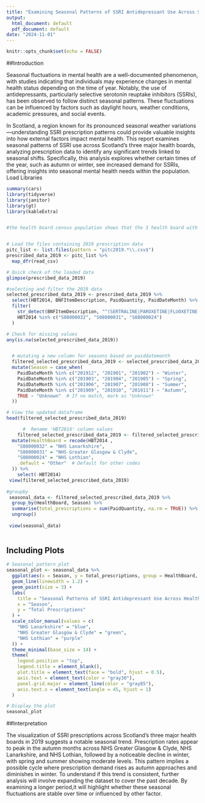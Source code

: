 ```yaml
---
title: "Examining Seasonal Patterns of SSRI Antidepressant Use Across Scotland’s 3 Major Health Boards"
output:
  html_document: default
  pdf_document: default
date: "2024-11-01"
---
```


```r
knitr::opts_chunk$set(echo = FALSE)
```
##Introduction 

Seasonal fluctuations in mental health are a well-documented phenomenon, with studies indicating that individuals may experience changes in mental health status depending on the time of year. Notably, the use of antidepressants, particularly selective serotonin reuptake inhibitors (SSRIs), has been observed to follow distinct seasonal patterns. These fluctuations can be influenced by factors such as daylight hours, weather conditions, academic pressures, and social events.

In Scotland, a region known for its pronounced seasonal weather variations—understanding SSRI prescription patterns could provide valuable insights into how external factors impact mental health. This report examines seasonal patterns of SSRI use across Scotland's three major health boards, analyzing prescription data to identify any significant trends linked to seasonal shifts. Specifically, this analysis explores whether certain times of the year, such as autumn or winter, see increased demand for SSRIs, offering insights into seasonal mental health needs within the population.
Load Libraries 
```r
summary(cars)
library(tidyverse) 
library(janitor) 
library(gt)
library(kableExtra)


#the health board census population shows that the 3 health board with the most population includes NHS LOTHIAN, NHS GREATER GLASOW & NHS LANARKSHIRE 


# Load the files containing 2019 prescription data
pitc_list <- list.files(pattern = "pitc2019.*\\.csv$")
prescribed_data_2019 <- pitc_list %>%
  map_dfr(read_csv)

# Quick check of the loaded data
glimpse(prescribed_data_2019)

#selecting and filter the 2019 data 
selected_prescribed_data_2019 <- prescribed_data_2019 %>%
  select(HBT2014, BNFItemDescription, PaidQuantity, PaidDateMonth) %>%
  filter(
    str_detect(BNFItemDescription, "^(SERTRALINE|PAROXETINE|FLUOXETINE|CITALOPRAM|ESCITALOPRAM)") &
    HBT2014 %in% c("S08000032", "S08000031", "S08000024")
  )

# Check for missing values
any(is.na(selected_prescribed_data_2019))


  # mutating a new column for seasons based on paiddatemonth 
  filtered_selected_prescribed_data_2019 <- selected_prescribed_data_2019 %>%
  mutate(Season = case_when(
    PaidDateMonth %in% c("201912", "201901", "201902") ~ "Winter",
    PaidDateMonth %in% c("201903", "201904", "201905") ~ "Spring",
    PaidDateMonth %in% c("201906", "201907", "201908") ~ "Summer",
    PaidDateMonth %in% c("201909", "201910", "201911") ~ "Autumn",
    TRUE ~ "Unknown"  # If no match, mark as "Unknown"
  ))

# View the updated dataframe
head(filtered_selected_prescribed_data_2019)

      #  Rename 'HBT2014' column values
    filtered_selected_prescribed_data_2019 <- filtered_selected_prescribed_data_2019 %>%
  mutate(HealthBoard = recode(HBT2014 ,
    "S08000032" = "NHS Lanarkshire",
    "S08000031" = "NHS Greater Glasgow & Clyde",
    "S08000024" = "NHS Lothian",
    .default = "Other"  # Default for other codes
  )) %>% 
    select(-HBT2014)
 view(filtered_selected_prescribed_data_2019)
   
#groupby 
 seasonal_data <- filtered_selected_prescribed_data_2019 %>%
  group_by(HealthBoard, Season) %>%
  summarise(total_prescriptions = sum(PaidQuantity, na.rm = TRUE)) %>%
  ungroup()
 
 view(seasonal_data)
 

```

## Including Plots

```r

# Seasonal pattern plot
seasonal_plot <- seasonal_data %>%
  ggplot(aes(x = Season, y = total_prescriptions, group = HealthBoard, color = HealthBoard)) +
  geom_line(linewidth = 1.2) +         
  geom_point(size = 3) +               
  labs(
    title = "Seasonal Patterns of SSRI Antidepressant Use Across Health Boards",
    x = "Season",
    y = "Total Prescriptions"
  ) +
  scale_color_manual(values = c(
    "NHS Lanarkshire" = "blue", 
    "NHS Greater Glasgow & Clyde" = "green", 
    "NHS Lothian" = "purple"
  )) +  
  theme_minimal(base_size = 14) +      
  theme(
    legend.position = "top",
    legend.title = element_blank(),
    plot.title = element_text(face = "bold", hjust = 0.5),
    axis.text = element_text(color = "gray30"),
    panel.grid.major = element_line(color = "gray85"),
    axis.text.x = element_text(angle = 45, hjust = 1)
  )

# Display the plot
seasonal_plot

```
##Interpretation 

The visualization of SSRI prescriptions across Scotland's three major health boards in 2019 suggests a notable seasonal trend. Prescription rates appear to peak in the autumn months across NHS Greater Glasgow & Clyde, NHS Lanarkshire, and NHS Lothian, followed by a noticeable decline in winter, with spring and summer showing moderate levels. This pattern implies a possible cycle where prescription demand rises as autumn approaches and diminishes in winter. To understand if this trend is consistent, further analysis will involve expanding the dataset to cover the past decade. By examining a longer period,it will highlight whether these seasonal fluctuations are stable over time or influenced by other factor. 
